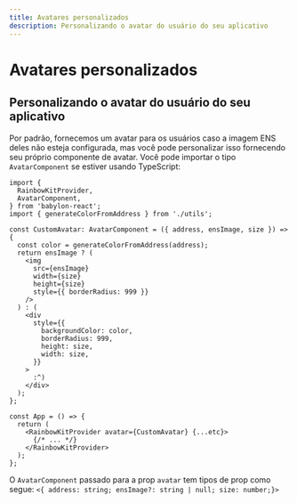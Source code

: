 ```yaml
---
title: Avatares personalizados
description: Personalizando o avatar do usuário do seu aplicativo
---
```


# Avatares personalizados

## Personalizando o avatar do usuário do seu aplicativo

Por padrão, fornecemos um avatar para os usuários caso a imagem ENS deles não esteja configurada, mas você pode personalizar isso fornecendo seu próprio componente de avatar. Você pode importar o tipo `AvatarComponent` se estiver usando TypeScript:

```tsx
import {
  RainbowKitProvider,
  AvatarComponent,
} from 'babylon-react';
import { generateColorFromAddress } from './utils';

const CustomAvatar: AvatarComponent = ({ address, ensImage, size }) => {
  const color = generateColorFromAddress(address);
  return ensImage ? (
    <img
      src={ensImage}
      width={size}
      height={size}
      style={{ borderRadius: 999 }}
    />
  ) : (
    <div
      style={{
        backgroundColor: color,
        borderRadius: 999,
        height: size,
        width: size,
      }}
    >
      :^)
    </div>
  );
};

const App = () => {
  return (
    <RainbowKitProvider avatar={CustomAvatar} {...etc}>
      {/* ... */}
    </RainbowKitProvider>
  );
};
```

O `AvatarComponent` passado para a prop `avatar` tem tipos de prop como segue: `<{ address: string; ensImage?: string | null; size: number;}>`
